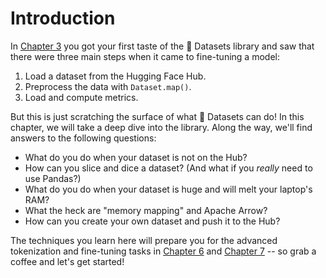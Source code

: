 # Introduction

In [Chapter 3](/course/chapter3) you got your first taste of the 🤗 Datasets library and saw that there were three main steps when it came to fine-tuning a model:

1. Load a dataset from the Hugging Face Hub.
2. Preprocess the data with `Dataset.map()`.
3. Load and compute metrics.

But this is just scratching the surface of what 🤗 Datasets can do! In this chapter, we will take a deep dive into the library. Along the way, we'll find answers to the following questions:

* What do you do when your dataset is not on the Hub?
* How can you slice and dice a dataset? (And what if you _really_ need to use Pandas?)
* What do you do when your dataset is huge and will melt your laptop's RAM?
* What the heck are "memory mapping" and Apache Arrow?
* How can you create your own dataset and push it to the Hub?

The techniques you learn here will prepare you for the advanced tokenization and fine-tuning tasks in [Chapter 6](/course/chapter6) and [Chapter 7](/course/chapter7) -- so grab a coffee and let's get started!